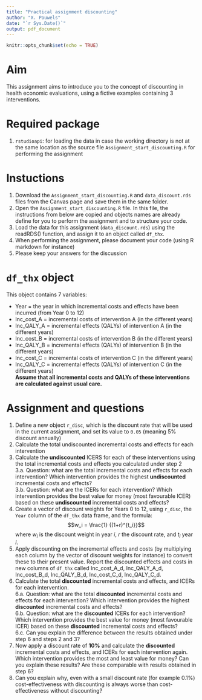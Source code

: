 ```yaml
---
title: "Practical assignment discounting"
author: "X. Pouwels"
date: "`r Sys.Date()`"
output: pdf_document
---
```


```r
knitr::opts_chunk$set(echo = TRUE)
```

# Aim
This assignment aims to introduce you to the concept of discounting in health economic evaluations, using a fictive examples containing 3 interventions.    

# Required package

1. `rstudioapi`: for loading the data in case the working directory is not at the same location as the source file `Assignment_start_discounting.R` for performing the assignment  

# Instuctions
  
1. Download the `Assignment_start_discounting.R` and `data_discount.rds` files from the Canvas page and save them in the same folder.  
2. Open the `Assignment_start_discounting.R` file. In this file, the instructions from below are copied and objects names are already define for you to perform the assignment and to structure your code.     
3. Load the data for this assignment (`data_discount.rds`) using the readRDS() function, and assign it to an object called `df_thx`.     
4. When performing the assignment, please document your code (using R markdown for instance)  
5. Please keep your answers for the discussion  

# `df_thx` object
This object contains 7 variables:  

- Year = the year in which incremental costs and effects have been incurred (from Year 0 to 12) 
- Inc_cost_A = incremental costs of intervention A (in the different years)  
- Inc_QALY_A = incremental effects (QALYs) of intervention A (in the different years)  
- Inc_cost_B = incremental costs of intervention B (in the different years)  
- Inc_QALY_B = incremental effects (QALYs) of intervention B (in the different years)  
- Inc_cost_C = incremental costs of intervention C (in the different years)  
- Inc_QALY_C = incremental effects (QALYs) of intervention C (in the different years)  
**Assume that all incremental costs and QALYs of these interventions are calculated against usual care.**

\newpage
# Assignment and questions  

1. Define a new object `r_disc`, which is the discount rate that will be used in the current assignment, and set its value to `0.05` (meaning 5% discount annually)
2. Calculate the total undiscounted incremental costs and effects for each intervention  
3. Calculate the **undiscounted** ICERS for each of these interventions using the total incremental costs and effects you calculated under step 2  
3.a. Question: what are the total incremental costs and effects for each intervention? Which intervention provides the highest **undiscounted** incremental costs and effects?  
3.b. Question: what are the ICERs for each intervention? Which intervention provides the best value for money (most favourable ICER) based on these **undiscounted** incremental costs and effects?  
4. Create a vector of discount weights for Years 0 to 12, using `r_disc`, the `Year` column of the `df_thx` data frame, and the formula: $$w_i = \frac{1} {(1+r)^{t_i}}$$ where $w_i$ is the discount weight in year $i$, $r$ the discount rate, and $t_i$ year $i$.  
5. Apply discounting on the incremental effects and costs (by multiplying each column by the vector of discount weights for instance) to convert these to their present value. Report the discounted effects and costs in new columns of `df_thx` called Inc_cost_A_d, Inc_QALY_A_d, Inc_cost_B_d, Inc_QALY_B_d, Inc_cost_C_d, Inc_QALY_C_d.   
6. Calculate the total **discounted** incremental costs and effects, and ICERs for each intervention.  
6.a. Question: what are the total **discounted** incremental costs and effects for each intervention? Which intervention provides the highest **discounted** incremental costs and effects?  
6.b. Question: what are the **discounted** ICERs for each intervention? Which intervention provides the best value for money (most favourable ICER) based on these **discounted** incremental costs and effects?  
6.c. Can you explain the difference between the results obtained under step 6 and steps 2 and 3?  
7. Now apply a discount rate of **10%**  and calculate the **discounted** incremental costs and effects, and ICERs for each intervention again. Which intervention provides the most and least value for money? Can you explain these results? Are these comparable with results obtained in step 6?  
8. Can you explain why, even with a small discount rate (for example 0.1%) cost-effectiveness with discounting is always worse than cost-effectiveness without discounting?